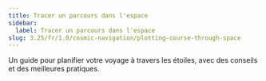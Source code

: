 ```yaml
---
title: Tracer un parcours dans l'espace
sidebar:
  label: Tracer un parcours dans l'espace
slug: 3.25/fr/1.0/cosmic-navigation/plotting-course-through-space
---
```


Un guide pour planifier votre voyage à travers les étoiles, avec des conseils et des meilleures pratiques.
